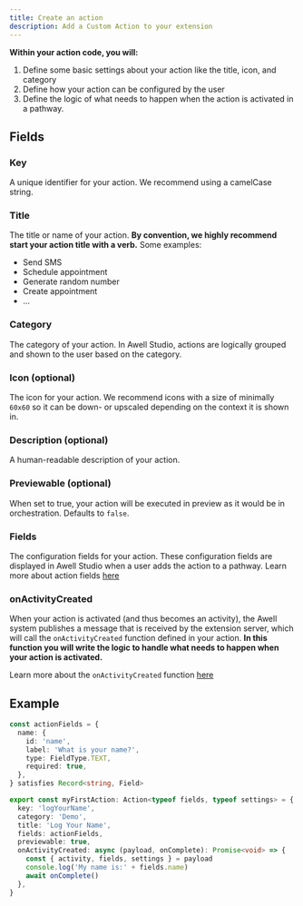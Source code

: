 ```yaml
---
title: Create an action
description: Add a Custom Action to your extension
---
```


**Within your action code, you will:**

1. Define some basic settings about your action like the title, icon, and category
2. Define how your action can be configured by the user
3. Define the logic of what needs to happen when the action is activated in a pathway.

## Fields

### Key

A unique identifier for your action. We recommend using a camelCase string.

### Title

The title or name of your action. **By convention, we highly recommend start your action title with a verb.** Some examples:

- Send SMS
- Schedule appointment
- Generate random number
- Create appointment
- ...

### Category

The category of your action. In Awell Studio, actions are logically grouped and shown to the user based on the category.

### Icon (optional)

The icon for your action. We recommend icons with a size of minimally `60x60` so it can be down- or upscaled depending on the context it is shown in.

### Description (optional)

A human-readable description of your action.

### Previewable (optional)

When set to true, your action will be executed in preview as it would be in orchestration. Defaults to `false`.

### Fields

The configuration fields for your action. These configuration fields are displayed in Awell Studio when a user adds the action to a pathway. Learn more about action fields [here](/awell-extensions/docs/custom-actions/development/action-fields)

### onActivityCreated

When your action is activated (and thus becomes an activity), the Awell system publishes a message that is received by the extension server, which will call the `onActivityCreated` function defined in your action. **In this function you will write the logic to handle what needs to happen when your action is activated.**

Learn more about the `onActivityCreated` function [here](/awell-extensions/docs/custom-actions/development/on-activity-created)

## Example

```typescript
const actionFields = {
  name: {
    id: 'name',
    label: 'What is your name?',
    type: FieldType.TEXT,
    required: true,
  },
} satisfies Record<string, Field>

export const myFirstAction: Action<typeof fields, typeof settings> = {
  key: 'logYourName',
  category: 'Demo',
  title: 'Log Your Name',
  fields: actionFields,
  previewable: true,
  onActivityCreated: async (payload, onComplete): Promise<void> => {
    const { activity, fields, settings } = payload
    console.log('My name is:' + fields.name)
    await onComplete()
  },
}
```
